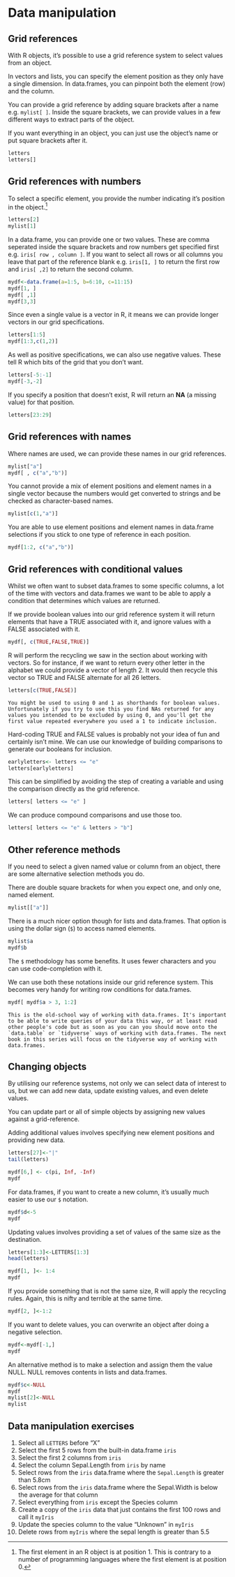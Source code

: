 # Data manipulation
## Grid references
With R objects, it's possible to use a grid reference system to select values from an object. 

In vectors and lists, you can specify the element position as they only have a single dimension. In data.frames, you can pinpoint both the element (row) and the column.

You can provide a grid reference by adding square brackets after a name e.g. `mylist[ ]`. Inside the square brackets, we can provide values in a few different ways to extract parts of the object.

If you want everything in an object, you can just use the object's name or put square brackets after it.

```r
letters
letters[]
```

## Grid references with numbers
To select a specific element, you provide the number indicating it's position in the object.^[The first element in an R object is at position 1. This is contrary to a number of programming languages where the first element is at position 0.]

```r
letters[2]
mylist[1]
```

In a data.frame, you can provide one or two values. These are comma seperated inside the square brackets and row numbers get specified first e.g. `iris[ row , column ]`. If you want to select all rows or all columns you leave that part of the reference blank e.g. `iris[1, ]` to return the first row and `iris[ ,2]` to return the second column. 

```r
mydf<-data.frame(a=1:5, b=6:10, c=11:15)
mydf[1, ]
mydf[ ,1]
mydf[3,3]
```

Since even a single value is a vector in R, it means we can provide longer vectors in our grid specifications.

```r
letters[1:5]
mydf[1:3,c(1,2)]
```

As well as positive specifications, we can also use negative values. These tell R which bits of the grid that you don't want.

```r
letters[-5:-1]
mydf[-3,-2]
```

If you specify a position that doesn't exist, R will return an **NA** (a missing value) for that position.
```r
letters[23:29]
```

## Grid references with names
Where names are used, we can provide these names in our grid references.

```r
mylist["a"]
mydf[ , c("a","b")]
```

You cannot provide a mix of element positions and element names in a single vector because the numbers would get converted to strings and be checked as character-based names.

```r
mylist[c(1,"a")]
```

You are able to use element positions and element names in data.frame selections if you stick to one type of reference in each position.

```r
mydf[1:2, c("a","b")]
```

## Grid references with conditional values
Whilst we often want to subset data.frames to some specific columns, a lot of the time with vectors and data.frames we want to be able to apply a condition that determines which values are returned.

If we provide boolean values into our grid reference system it will return elements that have a TRUE associated with it, and ignore values with a FALSE associated with it.

```r
mydf[, c(TRUE,FALSE,TRUE)]
```

R will perform the recycling we saw in the section about working with vectors. So for instance, if we want to return every other letter in the alphabet we could provide a vector of length 2. It would then recycle this vector so TRUE and FALSE alternate for all 26 letters.

```r
letters[c(TRUE,FALSE)]
```

```block
You might be used to using 0 and 1 as shorthands for boolean values. Unfortunately if you try to use this you find NAs returned for any values you intended to be excluded by using 0, and you'll get the first value repeated everywhere you used a 1 to indicate inclusion.
```

Hard-coding TRUE and FALSE values is probably not your idea of fun and certainly isn't mine. We can use our knowledge of building comparisons to generate our booleans for inclusion.

```r
earlyletters<- letters <= "e"
letters[earlyletters]
```

This can be simplified by avoiding the step of creating a variable and using the comparison directly as the grid reference.

```r
letters[ letters <= "e" ]
```

We can produce compound comparisons and use those too.

```r
letters[ letters <= "e" & letters > "b"]
```

## Other reference methods
If you need to select a given named value or column from an object, there are some alternative selection methods you do.

There are double square brackets for when you expect one, and only one, named element.
```r
mylist[["a"]]
```

There is a much nicer option though for lists and data.frames. That option is using the dollar sign (`$`) to access named elements.

```r
mylist$a
mydf$b
```

The `$` methodology has some benefits. It uses fewer characters and you can use code-completion with it.

We can use both these notations inside our grid reference system. This becomes very handy for writing row conditions for data.frames.

```r
mydf[ mydf$a > 3, 1:2]
```

```block
This is the old-school way of working with data.frames. It's important to be able to write queries of your data this way, or at least read other people's code but as soon as you can you should move onto the `data.table` or `tidyverse` ways of working with data.frames. The next book in this series will focus on the tidyverse way of working with data.frames.
```

## Changing objects
By utilising our reference systems, not only we can select data of interest to us, but we can add new data, update existing values, and even delete values.

You can update part or all of simple objects by assigning new values against a grid-reference.

Adding additional values involves specifying new element positions and providing new data.
```r
letters[27]<-"|"
tail(letters)

mydf[6,] <- c(pi, Inf, -Inf)
mydf
```

For data.frames, if you want to create a new column, it's usually much easier to use our `$` notation.

```r
mydf$d<-5
mydf
```

Updating values involves providing a set of values of the same size as the destination. 

```r
letters[1:3]<-LETTERS[1:3]
head(letters)

mydf[1, ]<- 1:4
mydf
```

If you provide something that is not the same size, R will apply the recycling rules. Again, this is nifty and terrible at the same time.

```r
mydf[2, ]<-1:2
```

If you want to delete values, you can overwrite an object after doing a negative selection.

```r
mydf<-mydf[-1,]
mydf
```

An alternative method is to make a selection and assign them the value NULL. NULL removes contents in lists and data.frames.

```r
mydf$c<-NULL
mydf
mylist[2]<-NULL
mylist
```

## Data manipulation exercises
1. Select all `LETTERS` before "X"
2. Select the first 5 rows from the built-in data.frame `iris`
3. Select the first 2 columns from `iris`
4. Select the column Sepal.Length from `iris` by name
5. Select rows from the `iris` data.frame where the `Sepal.Length` is greater than 5.8cm
6. Select rows from the `iris` data.frame where the Sepal.Width is below the average for that column
7. Select everything from `iris` except the Species column
8. Create a copy of the `iris` data that just contains the first 100 rows and call it `myIris`
9. Update the species column to the value "Unknown" in `myIris`
10. Delete rows from `myIris` where the sepal length is greater than 5.5
